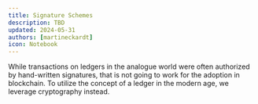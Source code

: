 ```yaml
---
title: Signature Schemes
description: TBD
updated: 2024-05-31
authors: [martineckardt]
icon: Notebook
---
```


While transactions on ledgers in the analogue world were often authorized by hand-written signatures, that is not going to work for the adoption in blockchain. To utilize the concept of a ledger in the modern age, we leverage cryptography instead. 



<SignatureSchemes components={defaultMdxComponents}/>
